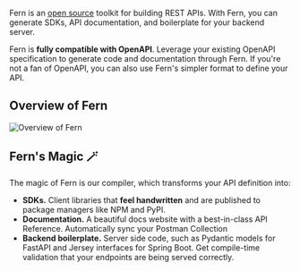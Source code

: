 Fern is an [open source](https://github.com/fern-api/fern) toolkit for building
REST APIs. With Fern, you can generate SDKs, API documentation,
and boilerplate for your backend server.

Fern is **fully compatible with OpenAPI**. Leverage your existing OpenAPI
specification to generate code and documentation through Fern. If you're not a fan of
OpenAPI, you can also use Fern's simpler format to define your API.

## Overview of Fern 

![Overview of Fern](https://fern-image-hosting.s3.amazonaws.com/Fern+Overview.png)


## Fern's Magic 🪄

The magic of Fern is our compiler, which transforms your API definition into:

- **SDKs.** Client libraries that **feel handwritten** and are published to package managers like NPM and PyPI.
- **Documentation.** A beautiful docs website with a best-in-class API Reference. Automatically sync your Postman Collection
- **Backend boilerplate.** Server side code, such as Pydantic models for FastAPI and Jersey interfaces for Spring Boot. Get compile-time validation that your endpoints are being served correctly.

